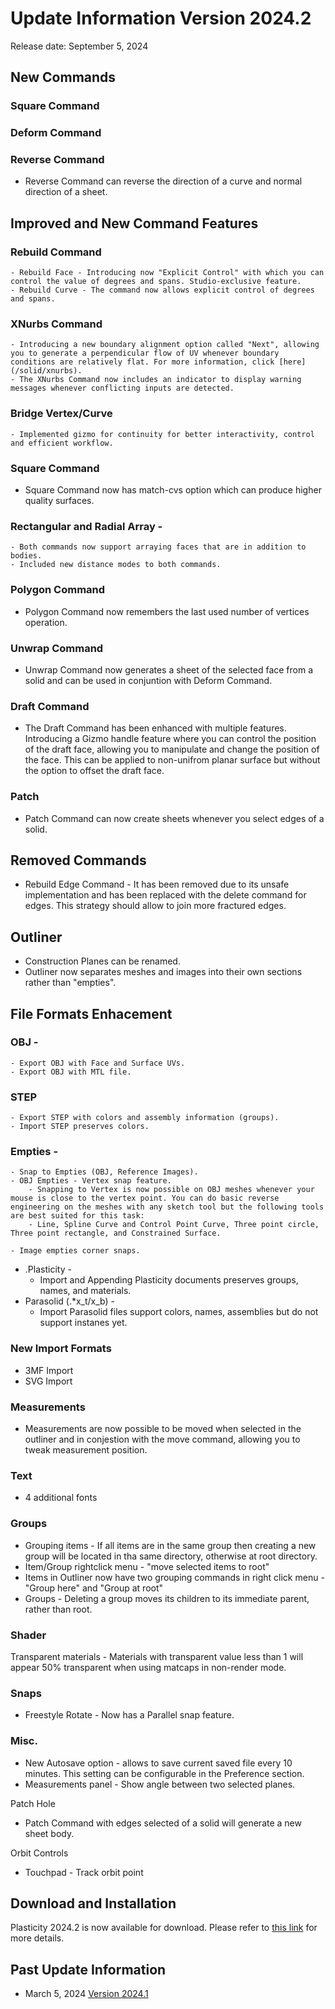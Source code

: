 
# Update Information Version 2024.2

Release date: September 5, 2024

## New Commands 

### Square Command 

### Deform Command

### Reverse Command 
- Reverse Command can reverse the direction of a curve and normal direction of a sheet. 

## Improved and New Command Features

### Rebuild Command
    - Rebuild Face - Introducing now "Explicit Control" with which you can control the value of degrees and spans. Studio-exclusive feature.
    - Rebuild Curve - The command now allows explicit control of degrees and spans.
### XNurbs Command
    - Introducing a new boundary alignment option called "Next", allowing you to generate a perpendicular flow of UV whenever boundary conditions are relatively flat. For more information, click [here](/solid/xnurbs).
    - The XNurbs Command now includes an indicator to display warning messages whenever conflicting inputs are detected. 
### Bridge Vertex/Curve 
    - Implemented gizmo for continuity for better interactivity, control and efficient workflow.   
### Square Command 
- Square Command now has match-cvs option which can produce higher quality surfaces.
### Rectangular and Radial Array - 
    - Both commands now support arraying faces that are in addition to bodies.
    - Included new distance modes to both commands. 
### Polygon Command 
- Polygon Command now remembers the last used number of vertices operation.
### Unwrap Command 
- Unwrap Command now generates a sheet of the selected face from a solid and can be used in conjuntion with Deform Command.
### Draft Command 
- The Draft Command has been enhanced with multiple features. Introducing a Gizmo handle feature where you can control the position of the draft face, allowing you to manipulate and change the position of the face. This can be applied to non-unifrom planar surface but without the option to offset the draft face. 
### Patch 
- Patch Command can now create sheets whenever you select edges of a solid.

## Removed Commands
- Rebuild Edge Command - It has been removed due to its unsafe implementation and has been replaced with the delete command for edges. This strategy should allow to join more fractured edges.

## Outliner 
- Construction Planes can be renamed.
- Outliner now separates meshes and images into their own sections rather than "empties".

## File Formats Enhacement

### OBJ -
    - Export OBJ with Face and Surface UVs.
    - Export OBJ with MTL file.
### STEP
    - Export STEP with colors and assembly information (groups). 
    - Import STEP preserves colors.
### Empties - 
    - Snap to Empties (OBJ, Reference Images).
    - OBJ Empties - Vertex snap feature. 
        - Snapping to Vertex is now possible on OBJ meshes whenever your mouse is close to the vertex point. You can do basic reverse engineering on the meshes with any sketch tool but the following tools are best suited for this task:
        - Line, Spline Curve and Control Point Curve, Three point circle, Three point rectangle, and Constrained Surface.

    - Image empties corner snaps. 
- .Plasticity -
    - Import and Appending Plasticity documents preserves groups, names, and materials.
- Parasolid (.*x_t/x_b) - 
    - Import Parasolid files support colors, names, assemblies but do not support instanes yet. 
### New Import Formats
- 3MF Import
- SVG Import


### Measurements 
- Measurements are now possible to be moved when selected in the outliner and in conjestion with the move command, allowing you to tweak measurement position.

### Text
- 4 additional fonts

### Groups
- Grouping items - If all items are in the same group then creating a new group will be located in tha same directory, otherwise at root directory.
- Item/Group rightclick menu - "move selected items to root"
- Items in Outliner now have two grouping commands in right click menu - "Group here" and "Group at root"
- Groups - Deleting a group moves its children to its immediate parent, rather than root.
### Shader
Transparent materials - Materials with transparent value less than 1 will appear 50% transparent when using matcaps in non-render mode.
### Snaps
- Freestyle Rotate - Now has a Parallel snap feature. 


### Misc.
- New Autosave option - allows to save current saved file every 10 minutes. This setting can be configurable in the Preference section.
- Measurements panel - Show angle between two selected planes.

Patch Hole

- Patch Command with edges selected of a solid will generate a new sheet body.

Orbit Controls
- Touchpad - Track orbit point

## Download and Installation

Plasticity 2024.2 is now available for download. Please refer to [this link](/getting-started/download-and-install) for more details.

## Past Update Information

- March 5, 2024 [Version 2024.1](/release-notes/whats-new-2024.1)